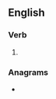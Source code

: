 ==English==

===Verb===
{{head|en|verb form}}

# {{en-past of|niggle}}

===Anagrams===
* {{l|en|gelding}}